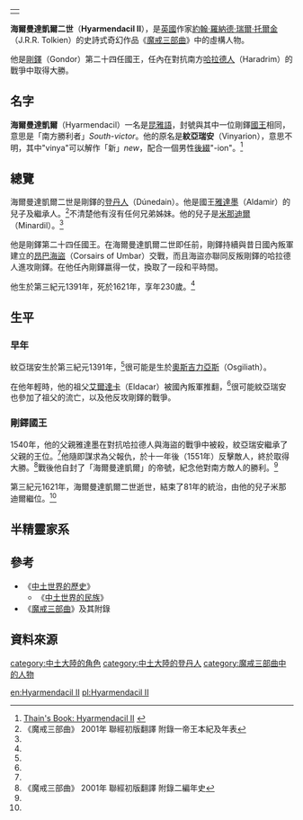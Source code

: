 {|align=right
|-
|{{Tolkienchar |
image_character = |
image_caption = |
Book(s) = 《[[魔戒|魔戒三部曲]]》<br/>《[[中土世界的歷史|中土世界的歷史]]》 |
character_name = 海爾曼達凱爾二世 |
character_alias = 紋亞瑞安 |
character_title = [[剛鐸國王|剛鐸國王]] |
character_race = [[人類_(中土大陸)|人類]] |
character_nation = [[登丹人|登丹人]] |
character_culture = [[安那瑞安家族|安那瑞安家族]] |
character_gender = 男性 |
character_realm = [[剛鐸|剛鐸]] |
character_sub_realm = |
character_lifespan = 第三紀元1391年 - [[第三紀元|第三紀元]]1621年<ref name=autogenerated1>《中土世界的歷史》 Vol.12《中土世界的民族》 "The Heirs of Elendil"</ref> |
character_weapon = | 
}}
|}
'''海爾曼達凱爾二世'''（'''Hyarmendacil II'''），是[[英國|英國]]作家[[約翰·羅納德·瑞爾·托爾金|約翰·羅納德·瑞爾·托爾金]]（J.R.R. Tolkien）的史詩式奇幻作品《[[魔戒|魔戒三部曲]]》中的虛構人物。

他是[[剛鐸|剛鐸]]（Gondor）第二十四任國王，任內在對抗南方[[哈拉德林人|哈拉德人]]（Haradrim）的戰爭中取得大勝。

==名字==
'''海爾曼達凱爾'''（Hyarmendacil）一名是[[昆雅語|昆雅語]]，封號與其中一位剛鐸[[海爾曼達希爾一世|國王]]相同，意思是「南方勝利者」''South-victor''。他的原名是'''紋亞瑞安'''（Vinyarion），意思不明，其中"vinya"可以解作「新」''new''，配合一個男性[[後綴|後綴]]"-ion"。<ref>[http://www.tuckborough.net/gondorians.html#Hyarmendacil2 Thain's Book: Hyarmendacil II] {{webarchive|url=https://web.archive.org/web/20111016221058/http://www.tuckborough.net/gondorians.html |date=2011-10-16 }}</ref>

==總覽==
海爾曼達凱爾二世是剛鐸的[[登丹人|登丹人]]（Dúnedain）。他是國王[[雅達墨|雅達墨]]（Aldamir）的兒子及繼承人。<ref name=autogenerated2>《魔戒三部曲》 2001年 聯經初版翻譯 附錄一帝王本紀及年表</ref>不清楚他有沒有任何兄弟姊妹。他的兒子是[[米那迪爾|米那迪爾]]（Minardil）。<ref name=autogenerated2 />

他是剛鐸第二十四任國王。在海爾曼達凱爾二世即任前，剛鐸持續與昔日國內叛軍建立的[[昂巴海盜|昂巴海盜]]（Corsairs of Umbar）交戰，而且海盜亦聯同反叛剛鐸的哈拉德人進攻剛鐸。在他任內剛鐸嬴得一仗，換取了一段和平時間。

他生於第三紀元1391年，死於1621年，享年230歲。<ref name=autogenerated1 />　

==生平==
===早年===
紋亞瑞安生於第三紀元1391年，<ref name=autogenerated1 />很可能是生於[[奧斯吉力亞斯|奧斯吉力亞斯]]（Osgiliath）。

在他年輕時，他的祖父[[艾爾達卡_(剛鐸)|艾爾達卡]]（Eldacar）被國內叛軍推翻，<ref name=autogenerated2 />很可能紋亞瑞安也參加了祖父的流亡，以及他反攻剛鐸的戰爭。

===剛鐸國王===
1540年，他的父親雅達墨在對抗哈拉德人與海盜的戰爭中被殺，紋亞瑞安繼承了父親的王位。<ref name=autogenerated1 />他隨即謀求為父報仇，於十一年後（1551年）反擊敵人，終於取得大勝。<ref>《魔戒三部曲》 2001年 聯經初版翻譯 附錄二編年史</ref>戰後他自封了「海爾曼達凱爾」的帝號，紀念他對南方敵人的勝利。<ref name=autogenerated2 />

第三紀元1621年，海爾曼達凱爾二世逝世，結束了81年的統治，由他的兒子米那迪爾繼位。<ref name=autogenerated2 />

==半精靈家系==
{{半精靈家系}}

==參考==
*《[[中土世界的歷史|中土世界的歷史]]》
**《[[中土世界的民族|中土世界的民族]]》
*《[[魔戒|魔戒三部曲]]》及其附錄

==資料來源==
{{reflist}}

{{剛鐸國王|[[雅達墨|雅達墨]]|[[米那迪爾|米那迪爾]]|}}

[[category:中土大陸的角色|category:中土大陸的角色]]
[[category:中土大陸的登丹人|category:中土大陸的登丹人]]
[[category:魔戒三部曲中的人物|category:魔戒三部曲中的人物]]

[[en:Hyarmendacil_II|en:Hyarmendacil II]]
[[pl:Hyarmendacil_II|pl:Hyarmendacil II]]